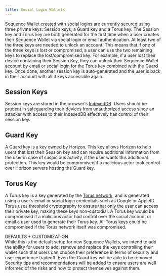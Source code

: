 ```yaml
---
title: Social Login Wallets
---
```


Sequence Wallet created with social logins are currently secured using three private keys: Session keys, a Guard key and a Torus key. The Session key and Torus key are both generated for the first time when a user creates their Sequence Wallet via social login or email authentication.
At least two of the three keys are needed to unlock an account. This means that if one of the three keys is lost or compromised, a user can use the two remaining keys to replace the lost/compromised key. For example, if a user lost their device containing their Session Key, they can unlock their Sequence Wallet account by email or social login for the Torus key combined with the Guard key. Once done, another session key is auto-generated and the user is back in their account with all 3 keys accessible again.

## Session Keys 
Session keys are stored in the browser's [IndexedDB](https://developer.mozilla.org/en-US/docs/Web/API/IndexedDB_API).
Users should be prudent in safeguarding their devices from unauthorized access since an attacker with access to their IndexedDB effectively has control of their session key.

## Guard Key
A Guard key is a key owned by Horizon. This key allows Horizon to help users that lost their Session key and can require additional information from the user in case of suspicious activity, if the user wants this additional protection. This key would be compromised if a malicious actor took control over Horizon servers hosting the Guard key. 

## Torus Key
A Torus key is a key generated by the [Torus network](https://tor.us/), and is generated using a user’s email or social login credentials such as Google or AppleID. Torus uses threshold cryptography to ensure that only the user can access their private key, making these keys non-custodial. A Torus key would be compromised if a malicious actor had control over the social account or email a user used to generate their Torus key. All Torus keys could be compromised if the Torus network itself was compromised.


<Info> DEFAULTS + CUSTOMIZATION <br/>
While this is the default setup for new Sequence Wallets, we intend to add the ability for users to add, remove and replace the keys controlling their wallet such that users can choose their preference in terms of security and user experience tradeoff. Even the Guard key will be able to be removed. Security tips and recommendations will be added to ensure users are well informed of the risks and how to protect themselves against them.</Info>
